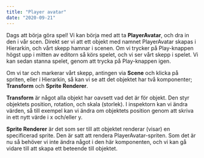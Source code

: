 ```yaml
---
title: "Player avatar"
date: "2020-09-21"
---
```


Dags att börja göra spel! Vi kan börja med att ta **PlayerAvatar**, och dra in den i vår scen. Direkt ser vi att ett objekt med namnet PlayerAvatar skapas i Hierarkin, och vårt skepp hamnar i scenen. Om vi trycker på Play-knappen högst upp i mitten av editorn så körs spelet, och vi ser vårt skepp i spelet. Vi kan sedan stanna spelet, genom att trycka på Play-knappen igen.

Om vi tar och markerar vårt skepp, antingen via **Scene** och klicka på spriten, eller i Hierarkin, så kan vi se att det objektet har två komponenter; **Transform** och **Sprite Renderer**.

**Transform** är något alla objekt har oavsett vad det är för objekt. Den styr objektets position, rotation, och skala (storlek). I inspektorn kan vi ändra värden, så till exempel kan vi ändra om objektets position genom att skriva in ett nytt värde i x och/eller y.

**Sprite Renderer** är det som ser till att objektet renderar (visar) en specificerad sprite. Den är satt att rendera PlayerAvatar-spriten. Som det är nu så behöver vi inte ändra något i den här komponenten, och vi kan gå vidare till att skapa ett beteende till objektet.